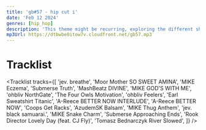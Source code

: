 ```yaml
---
title: 'gb#57 - hip cut i'
date: 'Feb 12 2024'
genres: [hip_hop]
description: 'This theme might be recurring, exploring the different shades of hip hop that I like'
mp3Url: https://dtbwbe0itow7v.cloudfront.net/gb57.mp3
---
```


# Tracklist

<Tracklist
tracks={[
'jev.	breathe',
'Moor Mother	SO SWEET AMINA',
'MIKE	Eczema',
'Submerse	Truth',
'MashBeatz	DIVINE',
'MIKE	GOD\'S WITH ME',
'ohbliv	NorthGate',
'The Four Owls	Motivation',
'ohbliv	Feelers',
'Earl Sweatshirt	Titanic',
'A-Reece	BETTER NOW INTERLUDE',
'A-Reece	BETTER NOW',
'Coops	Get Racks',
'AzudemSK	Balsam',
'MIKE	Thug Anthem',
'jev.	black samuarai.',
'MIKE	Snake Charm',
'Submerse	Approaching Ends',
'Rook Director	Lovely Day (feat. CJ Fly)',
'Tomasz Bednarczyk	River Slowed',
  ]}
/>

